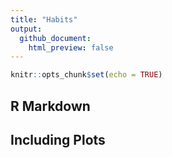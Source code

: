 ```yaml
---
title: "Habits"
output:
  github_document:
    html_preview: false
---
```



```r
knitr::opts_chunk$set(echo = TRUE)
```

## R Markdown

## Including Plots
